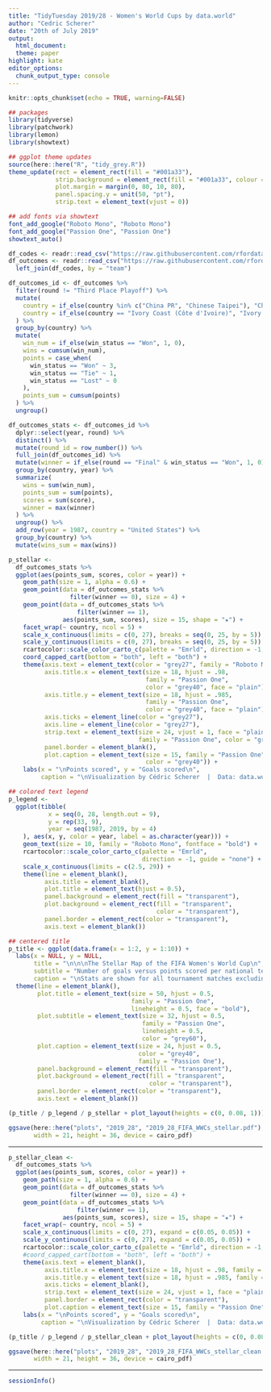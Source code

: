 ```yaml
---
title: "TidyTuesday 2019/28 - Women's World Cups by data.world"
author: "Cedric Scherer"
date: "20th of July 2019"
output:
  html_document:
  theme: paper
highlight: kate
editor_options:
  chunk_output_type: console
---
```

  
```r
knitr::opts_chunk$set(echo = TRUE, warning=FALSE)
```

```r
## packages
library(tidyverse)
library(patchwork)
library(lemon)
library(showtext)

## ggplot theme updates
source(here::here("R", "tidy_grey.R"))
theme_update(rect = element_rect(fill = "#001a33"),
             strip.background = element_rect(fill = "#001a33", colour = "transparent"), 
             plot.margin = margin(0, 80, 10, 80),
             panel.spacing.y = unit(50, "pt"),
             strip.text = element_text(vjust = 0))

## add fonts via showtext
font_add_google("Roboto Mono", "Roboto Mono")
font_add_google("Passion One", "Passion One")
showtext_auto()
```

```r
df_codes <- readr::read_csv("https://raw.githubusercontent.com/rfordatascience/tidytuesday/master/data/2019/2019-07-09/codes.csv")
df_outcomes <- readr::read_csv("https://raw.githubusercontent.com/rfordatascience/tidytuesday/master/data/2019/2019-07-09/wwc_outcomes.csv") %>% 
  left_join(df_codes, by = "team")
```

```r
df_outcomes_id <- df_outcomes %>% 
  filter(round != "Third Place Playoff") %>% 
  mutate(
    country = if_else(country %in% c("China PR", "Chinese Taipei"), "China", country),
    country = if_else(country == "Ivory Coast (Côte d'Ivoire)", "Ivory Coast", country)
  ) %>% 
  group_by(country) %>% 
  mutate(
    win_num = if_else(win_status == "Won", 1, 0),
    wins = cumsum(win_num),
    points = case_when(
      win_status == "Won" ~ 3, 
      win_status == "Tie" ~ 1, 
      win_status == "Lost" ~ 0
    ),
    points_sum = cumsum(points)
  ) %>% 
  ungroup() 

df_outcomes_stats <- df_outcomes_id %>%
  dplyr::select(year, round) %>% 
  distinct() %>% 
  mutate(round_id = row_number()) %>% 
  full_join(df_outcomes_id) %>% 
  mutate(winner = if_else(round == "Final" & win_status == "Won", 1, 0)) %>% 
  group_by(country, year) %>% 
  summarize(
    wins = sum(win_num),
    points_sum = sum(points),
    scores = sum(score),
    winner = max(winner)
  ) %>% 
  ungroup() %>% 
  add_row(year = 1987, country = "United States") %>% 
  group_by(country) %>% 
  mutate(wins_sum = max(wins))
```

```r
p_stellar <- 
  df_outcomes_stats %>% 
  ggplot(aes(points_sum, scores, color = year)) + 
    geom_path(size = 1, alpha = 0.6) +
    geom_point(data = df_outcomes_stats %>% 
                 filter(winner == 0), size = 4) +
    geom_point(data = df_outcomes_stats %>% 
                   filter(winner == 1), 
               aes(points_sum, scores), size = 15, shape = "★") +
    facet_wrap(~ country, ncol = 5) +
    scale_x_continuous(limits = c(0, 27), breaks = seq(0, 25, by = 5)) +
    scale_y_continuous(limits = c(0, 27), breaks = seq(0, 25, by = 5)) +
    rcartocolor::scale_color_carto_c(palette = "Emrld", direction = -1, guide = "none") +
    coord_capped_cart(bottom = "both", left = "both") +
    theme(axis.text = element_text(color = "grey27", family = "Roboto Mono"),
          axis.title.x = element_text(size = 18, hjust = .98, 
                                      family = "Passion One", 
                                      color = "grey40", face = "plain"),
          axis.title.y = element_text(size = 18, hjust = .985, 
                                      family = "Passion One", 
                                      color = "grey40", face = "plain"),
          axis.ticks = element_line(color = "grey27"),
          axis.line = element_line(color = "grey27"),
          strip.text = element_text(size = 24, vjust = 1, face = "plain", 
                                    family = "Passion One", color = "grey40"),
          panel.border = element_blank(),
          plot.caption = element_text(size = 15, family = "Passion One", 
                                      color = "grey40")) +
    labs(x = "\nPoints scored", y = "Goals scored\n",
         caption = "\nVisualization by Cédric Scherer  |  Data: data.world     \n\n\n\n\n")

## colored text legend  
p_legend <- 
  ggplot(tibble(
           x = seq(0, 28, length.out = 9), 
           y = rep(33, 9),
           year = seq(1987, 2019, by = 4)
    ), aes(x, y, color = year, label = as.character(year))) +
    geom_text(size = 10, family = "Roboto Mono", fontface = "bold") +
    rcartocolor::scale_color_carto_c(palette = "Emrld", 
                                     direction = -1, guide = "none") +
    scale_x_continuous(limits = c(2.5, 29)) +
    theme(line = element_blank(),
          axis.title = element_blank(),
          plot.title = element_text(hjust = 0.5),
          panel.background = element_rect(fill = "transparent"),
          plot.background = element_rect(fill = "transparent", 
                                         color = "transparent"),
          panel.border = element_rect(color = "transparent"),
          axis.text = element_blank())

## centered title
p_title <- ggplot(data.frame(x = 1:2, y = 1:10)) +
  labs(x = NULL, y = NULL,
       title = "\n\n\nThe Stellar Map of the FIFA Women's World Cup\n",
       subtitle = "Number of goals versus points scored per national team and FIFA World Cup.\n",
       caption = "\nStats are shown for all tournament matches excluding third place playoffs.\nStars indicate world champions, scored points are calculated based on the 3-1-0 scheme.") +
  theme(line = element_blank(),
        plot.title = element_text(size = 50, hjust = 0.5, 
                                  family = "Passion One", 
                                  lineheight = 0.5, face = "bold"),
        plot.subtitle = element_text(size = 32, hjust = 0.5, 
                                     family = "Passion One", 
                                     lineheight = 0.5, 
                                     color = "grey60"),
        plot.caption = element_text(size = 24, hjust = 0.5, 
                                    color = "grey40", 
                                    family = "Passion One"),
        panel.background = element_rect(fill = "transparent"),
        plot.background = element_rect(fill = "transparent", 
                                       color = "transparent"),
        panel.border = element_rect(color = "transparent"),
        axis.text = element_blank())
```

```r
(p_title / p_legend / p_stellar + plot_layout(heights = c(0, 0.08, 1)))

ggsave(here::here("plots", "2019_28", "2019_28_FIFA_WWCs_stellar.pdf"), 
       width = 21, height = 36, device = cairo_pdf)
```

--------

```r
p_stellar_clean <- 
  df_outcomes_stats %>% 
  ggplot(aes(points_sum, scores, color = year)) + 
    geom_path(size = 1, alpha = 0.6) +
    geom_point(data = df_outcomes_stats %>% 
                 filter(winner == 0), size = 4) +
    geom_point(data = df_outcomes_stats %>% 
                   filter(winner == 1), 
               aes(points_sum, scores), size = 15, shape = "★") +
    facet_wrap(~ country, ncol = 5) +
    scale_x_continuous(limits = c(0, 27), expand = c(0.05, 0.05)) +
    scale_y_continuous(limits = c(0, 27), expand = c(0.05, 0.05)) +
    rcartocolor::scale_color_carto_c(palette = "Emrld", direction = -1, guide = "none") +
    #coord_capped_cart(bottom = "both", left = "both") +
    theme(axis.text = element_blank(),
          axis.title.x = element_text(size = 18, hjust = .98, family = "Passion One", color = "grey40", face = "plain"),
          axis.title.y = element_text(size = 18, hjust = .985, family = "Passion One", color = "grey40", face = "plain"),
          axis.ticks = element_blank(),
          strip.text = element_text(size = 24, vjust = 1, face = "plain", family ="Passion One", color = "grey40"),
          panel.border = element_rect(color = "transparent"),
          plot.caption = element_text(size = 15, family = "Passion One", color = "grey40")) +
    labs(x = "\nPoints scored", y = "Goals scored\n",
         caption = "\nVisualization by Cédric Scherer  |  Data: data.world     \n\n\n\n\n")
```

```r
(p_title / p_legend / p_stellar_clean + plot_layout(heights = c(0, 0.08, 1)))

ggsave(here::here("plots", "2019_28", "2019_28_FIFA_WWCs_stellar_clean.pdf"), 
       width = 21, height = 36, device = cairo_pdf)
```

***
  
```r
sessionInfo()
```

